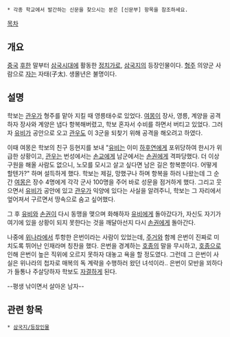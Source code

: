  * 각종 학교에서 발간하는 신문을 찾으시는 분은 [신문부] 항목을 참조하세요.

{{{+1 郝普}}}

[[목차]]
== 개요 ==
[[중국]] [[후한]] 말부터 [[삼국시대]]에 활동한 [[정치가]]로, [[삼국지]]의 등장인물이다. [[형주]] 의양군 사람으로 [[자]]는 자태(子太). 생몰년은 불명이다.

== 설명 ==
학보는 [[관우]]가 형주를 맡아 지킬 때 영릉태수로 있었다. [[여몽]]이 장사, 영릉, 계양을 공격하자 장사와 계양은 냅다 항복해버렸고, 학보 혼자서 수비를 하면서 버티고 있었다. 그러자 [[유비]]가 공안으로 오고 [[관우]]도 이 3군을 되찾기 위해 공격을 해오려고 하였다.

이때 여몽은 학보의 친구 등현지를 보내 "[[유비]]는 이미 [[하후연]]에게 포위당하여 한시가 위급한 상황이고, [[관우]]는 번성에서는 [[손교]]에게 남군에서는 [[손권]]에게 격파당했다. 더 이상 구원을 해올 사람도 없으니, 노모를 모시고 살고 싶다면 남은 길은 항복뿐이다. 어떻게 할텐가?" 하며 설득하게 했다. 학보는 제길, 망했구나 하며 항복을 하러 나왔는데 그 순간 [[여몽]]은 장수 4명에게 각각 군사 100명을 주어 바로 성문을 점거하게 했다. 그리고 웃으면서 [[유비]]가 공안에 있고 [[관우]]가 익양에 있다는 사실을 알려주니, 학보는 그 자리에서 엎어져서 구르면서 땅속으로 숨고 싶어했다.

그 후 [[유비]]와 [[손권]]이 다시 동맹을 맺으며 화해하자 [[유비]]에게 돌아갔다가, 자신도 자기가 여기에 있을 상황이 되지 못한다는 것을 깨달아선지 다시 [[손권]]에게 돌아간다.

나중에 [[위나라]]에서 투항한 은번이라는 사람이 있었는데, [[주거]]와 함께 은번이 진짜로 미치도록 뛰어난 인재라며 칭찬을 했다. 은번을 경계하는 [[호종]]의 말을 무시하고, [[호종]]으로 인해 은번이 높은 직위에 오르지 못하자 대놓고 욕을 할 정도였다. 그런데 그 은번이 사실은 위나라의 첩자로 매복의 독 계략을 수행하러 왔던 녀석이라.. 은번이 모반을 꾀하다가 들통나 주살당하자 학보도 [[자결]]하게 된다.

--평생 낚이면서 살아온 남자--

== 관련 항목 ==
 * [[삼국지/등장인물]]
